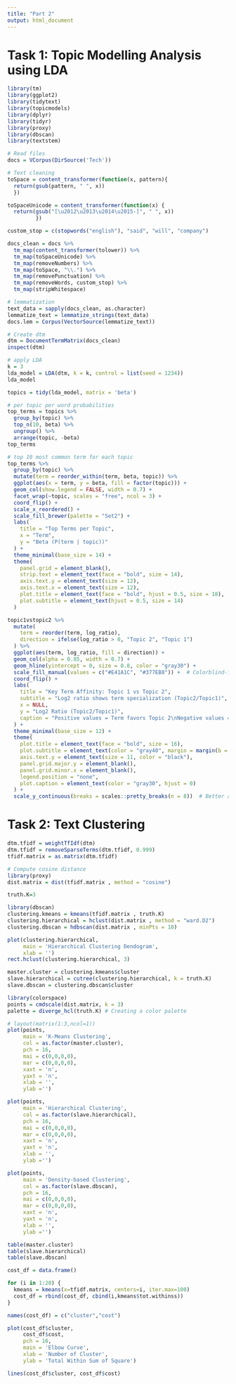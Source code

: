 ```yaml
---
title: "Part 2"
output: html_document
---
```


# Task 1: Topic Modelling Analysis using LDA

```r
library(tm)
library(ggplot2)
library(tidytext)
library(topicmodels)
library(dplyr)
library(tidyr)
library(proxy)
library(dbscan)
library(textstem)
```

```r
# Read files
docs = VCorpus(DirSource('Tech'))

# Text cleaning
toSpace = content_transformer(function(x, pattern){
  return(gsub(pattern, " ", x))
  })

toSpaceUnicode = content_transformer(function(x) {
  return(gsub("[\u2012\u2013\u2014\u2015-]", " ", x))
         })

custom_stop = c(stopwords("english"), "said", "will", "company")

docs_clean = docs %>%
  tm_map(content_transformer(tolower)) %>%
  tm_map(toSpaceUnicode) %>%
  tm_map(removeNumbers) %>%
  tm_map(toSpace, "\\.") %>%
  tm_map(removePunctuation) %>%
  tm_map(removeWords, custom_stop) %>%
  tm_map(stripWhitespace)

# lemmatization
text_data = sapply(docs_clean, as.character)
lemmatize_text = lemmatize_strings(text_data)
docs.lem = Corpus(VectorSource(lemmatize_text))

# Create dtm
dtm = DocumentTermMatrix(docs_clean)
inspect(dtm)
```

```r
# apply LDA
k = 3
lda_model = LDA(dtm, k = k, control = list(seed = 1234))
lda_model
```

```r
topics = tidy(lda_model, matrix = 'beta')
```

```r
# per topic per word probabilities
top_terms = topics %>%
  group_by(topic) %>%
  top_n(10, beta) %>%
  ungroup() %>%
  arrange(topic, -beta)
top_terms
```

```r
# top 10 most common term for each topic
top_terms %>%
  group_by(topic) %>%
  mutate(term = reorder_within(term, beta, topic)) %>%
  ggplot(aes(x = term, y = beta, fill = factor(topic))) +
  geom_col(show.legend = FALSE, width = 0.7) +
  facet_wrap(~topic, scales = "free", ncol = 3) +
  coord_flip() +
  scale_x_reordered() +
  scale_fill_brewer(palette = "Set2") +
  labs(
    title = "Top Terms per Topic",
    x = "Term",
    y = "Beta (P(term | topic))"
  ) +
  theme_minimal(base_size = 14) +
  theme(
    panel.grid = element_blank(),
    strip.text = element_text(face = "bold", size = 14),
    axis.text.y = element_text(size = 12),
    axis.text.x = element_text(size = 12),
    plot.title = element_text(face = "bold", hjust = 0.5, size = 18),
    plot.subtitle = element_text(hjust = 0.5, size = 14)
  )


```

```r
topic1vstopic2 %>%
  mutate(
    term = reorder(term, log_ratio),
    direction = ifelse(log_ratio > 0, "Topic 2", "Topic 1")
  ) %>%
  ggplot(aes(term, log_ratio, fill = direction)) +
  geom_col(alpha = 0.85, width = 0.7) +
  geom_hline(yintercept = 0, size = 0.8, color = "gray30") +
  scale_fill_manual(values = c("#E41A1C", "#377EB8")) +  # Colorblind-friendly
  coord_flip() +
  labs(
    title = "Key Term Affinity: Topic 1 vs Topic 2",
    subtitle = "Log2 ratio shows term specialization (Topic2/Topic1)",
    x = NULL,
    y = "Log2 Ratio (Topic2/Topic1)",
    caption = "Positive values = Term favors Topic 2\nNegative values = Term favors Topic 1"
  ) +
  theme_minimal(base_size = 12) +
  theme(
    plot.title = element_text(face = "bold", size = 16),
    plot.subtitle = element_text(color = "gray40", margin = margin(b = 15)),
    axis.text.y = element_text(size = 11, color = "black"),
    panel.grid.major.y = element_blank(),
    panel.grid.minor.x = element_blank(),
    legend.position = "none",
    plot.caption = element_text(color = "gray30", hjust = 0)
  ) +
  scale_y_continuous(breaks = scales::pretty_breaks(n = 8))  # Better axis breaks
```

# Task 2: Text Clustering

```r
dtm.tfidf = weightTfIdf(dtm)
dtm.tfidf = removeSparseTerms(dtm.tfidf, 0.999)
tfidf.matrix = as.matrix(dtm.tfidf)

# Compute cosine distance
library(proxy)
dist.matrix = dist(tfidf.matrix , method = "cosine")

truth.K=3

library(dbscan)
clustering.kmeans = kmeans(tfidf.matrix , truth.K)
clustering.hierarchical = hclust(dist.matrix , method = "ward.D2")
clustering.dbscan = hdbscan(dist.matrix , minPts = 10)
```

```r
plot(clustering.hierarchical,
     main = 'Hierarchical Clustering Dendogram',
     xlab = '')
rect.hclust(clustering.hierarchical, 3)
```

```r
master.cluster = clustering.kmeans$cluster
slave.hierarchical = cutree(clustering.hierarchical, k = truth.K)
slave.dbscan = clustering.dbscan$cluster

library(colorspace)
points = cmdscale(dist.matrix, k = 3)
palette = diverge_hcl(truth.K) # Creating a color palette

# layout(matrix(1:3,ncol=1))
plot(points, 
     main = 'K-Means Clustering', 
     col = as.factor(master.cluster),
     pch = 16,
     mai = c(0,0,0,0), 
     mar = c(0,0,0,0),
     xaxt = 'n', 
     yaxt = 'n', 
     xlab = '', 
     ylab ='')

plot(points, 
     main = 'Hierarchical Clustering', 
     col = as.factor(slave.hierarchical),
     pch = 16,
     mai = c(0,0,0,0), 
     mar = c(0,0,0,0),
     xaxt = 'n', 
     yaxt = 'n', 
     xlab = '', 
     ylab ='')

plot(points, 
     main = 'Density-based Clustering', 
     col = as.factor(slave.dbscan),
     pch = 16,
     mai = c(0,0,0,0), 
     mar = c(0,0,0,0),
     xaxt = 'n', 
     yaxt = 'n', 
     xlab = '', 
     ylab ='')
```

```r
table(master.cluster)
table(slave.hierarchical)
table(slave.dbscan)
```

```r
cost_df = data.frame()

for (i in 1:20) {
  kmeans = kmeans(x=tfidf.matrix, centers=i, iter.max=100)
  cost_df = rbind(cost_df, cbind(i,kmeans$tot.withinss))
}

names(cost_df) = c("cluster","cost")

plot(cost_df$cluster, 
     cost_df$cost,
     pch = 16,
     main = 'Elbow Curve',
     xlab = 'Number of Cluster',
     ylab = 'Total Within Sum of Square')

lines(cost_df$cluster, cost_df$cost)
```
